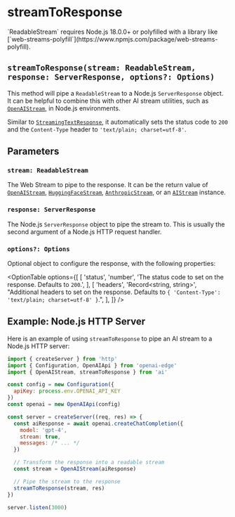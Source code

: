 # streamToResponse

<Callout>
  `ReadableStream` requires Node.js 18.0.0+ or polyfilled with a library like
  [`web-streams-polyfill`](https://www.npmjs.com/package/web-streams-polyfill).
</Callout>

## `streamToResponse(stream: ReadableStream, response: ServerResponse, options?: Options)`

This method will pipe a `ReadableStream` to a Node.js `ServerResponse` object. It can be helpful to combine this with other AI stream utilities, such as [`OpenAIStream`](/api-reference/openaistream#openaistream), in Node.js environments.

Similar to [`StreamingTextResponse`](/api-reference/streaming-text-response#streamingtextresponse), it automatically sets the status code to `200` and the `Content-Type` header to `'text/plain; charset=utf-8'`.


## Parameters

### `stream: ReadableStream`

The Web Stream to pipe to the response. It can be the return value of [`OpenAIStream`](/api-reference/openai-stream#openaistream), [`HuggingFaceStream`](/api-reference/huggingface-stream#huggingfacestream), [`AnthropicStream`](/api-reference/anthropic-stream#anthropicstream), or an [`AIStream`](/api-reference/ai-stream#aistream) instance.

### `response: ServerResponse`

The Node.js `ServerResponse` object to pipe the stream to. This is usually the second argument of a Node.js HTTP request handler.

### `options?: Options`

Optional object to configure the response, with the following properties:

<OptionTable
  options={[
    [
      'status',
      'number',
      'The status code to set on the response. Defaults to `200`.',
    ],
    [
      'headers',
      'Record<string, string>',
      "Additional headers to set on the response. Defaults to `{ 'Content-Type': 'text/plain; charset=utf-8' }`.",
    ],
  ]}
/>

## Example: Node.js HTTP Server

Here is an example of using `streamToResponse` to pipe an AI stream to a Node.js HTTP server:

```js
import { createServer } from 'http'
import { Configuration, OpenAIApi } from 'openai-edge'
import { OpenAIStream, streamToResponse } from 'ai'

const config = new Configuration({
  apiKey: process.env.OPENAI_API_KEY
})
const openai = new OpenAIApi(config)

const server = createServer((req, res) => {
  const aiResponse = await openai.createChatCompletion({
    model: 'gpt-4',
    stream: true,
    messages: /* ... */
  })

  // Transform the response into a readable stream
  const stream = OpenAIStream(aiResponse)

  // Pipe the stream to the response
  streamToResponse(stream, res)
})

server.listen(3000)
```
